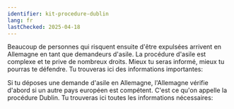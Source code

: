 ```yaml
---
identifier: kit-procedure-dublin
lang: fr
lastChecked: 2025-04-18
---
```


Beaucoup de personnes qui risquent ensuite d'être expulsées arrivent en Allemagne en tant que demandeurs d'asile. La procédure d'asile est complexe et te prive de nombreux droits. Mieux tu seras informé, mieux tu pourras te défendre. Tu trouveras ici des informations importantes:

<BlockBox identifier="procedure">
    <Block identifier="procedure" collection="flyers"/>
</BlockBox>

Si tu déposes une demande d'asile en Allemagne, l'Allemagne vérifie d'abord si un autre pays européen est compétent. C'est ce qu'on appelle la procédure Dublin. Tu trouveras ici toutes les informations nécessaires:

<BlockBox identifier="dublin">
    <Block identifier="dublin" collection="flyers"/>
</BlockBox>
